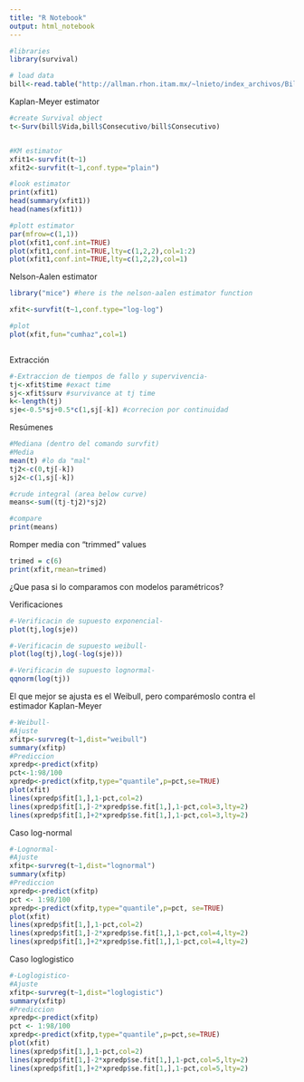 ```yaml
---
title: "R Notebook"
output: html_notebook
---
```


```r
#libraries
library(survival)

# load data
bill<-read.table("http://allman.rhon.itam.mx/~lnieto/index_archivos/Billete200.txt",header=TRUE)


```


Kaplan-Meyer estimator
```r
#create Survival object
t<-Surv(bill$Vida,bill$Consecutivo/bill$Consecutivo)


#KM estimator
xfit1<-survfit(t~1)
xfit2<-survfit(t~1,conf.type="plain")

#look estimator
print(xfit1)
head(summary(xfit1))
head(names(xfit1))
```


```r
#plott estimator
par(mfrow=c(1,1))
plot(xfit1,conf.int=TRUE)
plot(xfit1,conf.int=TRUE,lty=c(1,2,2),col=1:2)
plot(xfit1,conf.int=TRUE,lty=c(1,2,2),col=1)

```

Nelson-Aalen estimator
```r
library("mice") #here is the nelson-aalen estimator function

xfit<-survfit(t~1,conf.type="log-log")

#plot 
plot(xfit,fun="cumhaz",col=1)



```

Extracción 
```r
#-Extraccion de tiempos de fallo y supervivencia-
tj<-xfit$time #exact time
sj<-xfit$surv #survivance at tj time
k<-length(tj)
sje<-0.5*sj+0.5*c(1,sj[-k]) #correcion por continuidad
```




Resúmenes
```r
#Mediana (dentro del comando survfit)
#Media
mean(t) #lo da "mal"
tj2<-c(0,tj[-k])
sj2<-c(1,sj[-k])

#crude integral (area below curve)
means<-sum((tj-tj2)*sj2)

#compare
print(means)
```


Romper media con "trimmed" values 
```r
trimed = c(6)
print(xfit,rmean=trimed)
```



¿Que pasa si lo comparamos con modelos paramétricos?

Verificaciones
```r
#-Verificacin de supuesto exponencial-
plot(tj,log(sje))

#-Verificacin de supuesto weibull-
plot(log(tj),log(-log(sje)))

#-Verificacin de supuesto lognormal-
qqnorm(log(tj))


```


El que mejor se ajusta es el Weibull, pero comparémoslo contra el estimador Kaplan-Meyer
```r
#-Weibull-
#Ajuste
xfitp<-survreg(t~1,dist="weibull")
summary(xfitp)
#Prediccion
xpredp<-predict(xfitp)
pct<-1:98/100
xpredp<-predict(xfitp,type="quantile",p=pct,se=TRUE)
plot(xfit)
lines(xpredp$fit[1,],1-pct,col=2)
lines(xpredp$fit[1,]-2*xpredp$se.fit[1,],1-pct,col=3,lty=2)
lines(xpredp$fit[1,]+2*xpredp$se.fit[1,],1-pct,col=3,lty=2)
```

Caso log-normal
```r
#-Lognormal-
#Ajuste
xfitp<-survreg(t~1,dist="lognormal")
summary(xfitp)
#Prediccion
xpredp<-predict(xfitp)
pct <- 1:98/100
xpredp<-predict(xfitp,type="quantile",p=pct, se=TRUE)
plot(xfit)
lines(xpredp$fit[1,],1-pct,col=2)
lines(xpredp$fit[1,]-2*xpredp$se.fit[1,],1-pct,col=4,lty=2)
lines(xpredp$fit[1,]+2*xpredp$se.fit[1,],1-pct,col=4,lty=2)

```


Caso loglogistico
```r
#-Loglogistico-
#Ajuste
xfitp<-survreg(t~1,dist="loglogistic")
summary(xfitp)
#Prediccion
xpredp<-predict(xfitp)
pct <- 1:98/100
xpredp<-predict(xfitp,type="quantile",p=pct,se=TRUE)
plot(xfit)
lines(xpredp$fit[1,],1-pct,col=2)
lines(xpredp$fit[1,]-2*xpredp$se.fit[1,],1-pct,col=5,lty=2)
lines(xpredp$fit[1,]+2*xpredp$se.fit[1,],1-pct,col=5,lty=2)

```



